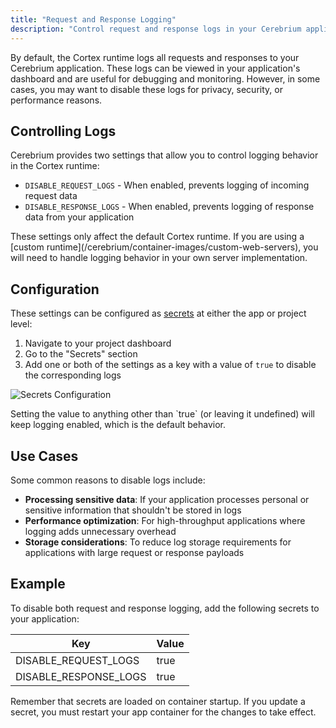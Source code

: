 ```yaml
---
title: "Request and Response Logging"
description: "Control request and response logs in your Cerebrium applications"
---
```


By default, the Cortex runtime logs all requests and responses to your Cerebrium application. These logs can be viewed in your application's dashboard and are useful for debugging and monitoring. However, in some cases, you may want to disable these logs for privacy, security, or performance reasons.

## Controlling Logs

Cerebrium provides two settings that allow you to control logging behavior in the Cortex runtime:

- `DISABLE_REQUEST_LOGS` - When enabled, prevents logging of incoming request data
- `DISABLE_RESPONSE_LOGS` - When enabled, prevents logging of response data from your application

<Note>
  These settings only affect the default Cortex runtime. If you are using a
  [custom runtime](/cerebrium/container-images/custom-web-servers), you will
  need to handle logging behavior in your own server implementation.
</Note>

## Configuration

These settings can be configured as [secrets](/cerebrium/other-topics/using-secrets) at either the app or project level:

1. Navigate to your project dashboard
2. Go to the "Secrets" section
3. Add one or both of the settings as a key with a value of `true` to disable the corresponding logs

![Secrets Configuration](/images/logging_secrets_config.png)

<Info>
  Setting the value to anything other than `true` (or leaving it undefined) will
  keep logging enabled, which is the default behavior.
</Info>

## Use Cases

Some common reasons to disable logs include:

- **Processing sensitive data**: If your application processes personal or sensitive information that shouldn't be stored in logs
- **Performance optimization**: For high-throughput applications where logging adds unnecessary overhead
- **Storage considerations**: To reduce log storage requirements for applications with large request or response payloads

## Example

To disable both request and response logging, add the following secrets to your application:

| Key                   | Value |
| --------------------- | ----- |
| DISABLE_REQUEST_LOGS  | true  |
| DISABLE_RESPONSE_LOGS | true  |

<Note>
  Remember that secrets are loaded on container startup. If you update a secret,
  you must restart your app container for the changes to take effect.
</Note>
